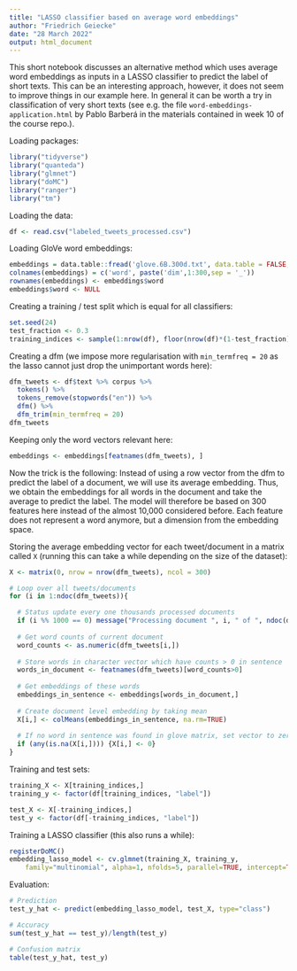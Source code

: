 ```yaml
---
title: "LASSO classifier based on average word embeddings"
author: "Friedrich Geiecke"
date: "28 March 2022"
output: html_document
---
```


This short notebook discusses an alternative method which uses average word embeddings as inputs in a LASSO classifier to predict the label of short texts. This can be an interesting approach, however, it does not seem to improve things in our example here. In general it can be worth a try in classification of very short texts (see e.g. the file `word-embeddings-application.html` by Pablo Barberá in the materials contained in week 10 of the course repo.).

Loading packages:

```r
library("tidyverse")
library("quanteda")
library("glmnet")
library("doMC")
library("ranger")
library("tm")
```

Loading the data:

```r
df <- read.csv("labeled_tweets_processed.csv")
```

Loading GloVe word embeddings:

```r
embeddings = data.table::fread('glove.6B.300d.txt', data.table = FALSE,  encoding = 'UTF-8')
colnames(embeddings) = c('word', paste('dim',1:300,sep = '_'))
rownames(embeddings) <- embeddings$word
embeddings$word <- NULL
```

Creating a training / test split which is equal for all classifiers:

```r
set.seed(24)
test_fraction <- 0.3
training_indices <- sample(1:nrow(df), floor(nrow(df)*(1-test_fraction)))
```

Creating a dfm (we impose more regularisation with `min_termfreq = 20` as the lasso cannot just drop the unimportant words here):

```r
dfm_tweets <- df$text %>% corpus %>%
  tokens() %>%
  tokens_remove(stopwords("en")) %>%
  dfm() %>%
  dfm_trim(min_termfreq = 20)
dfm_tweets
```

Keeping only the word vectors relevant here:

```r
embeddings <- embeddings[featnames(dfm_tweets), ]
```


Now the trick is the following: Instead of using a row vector from the dfm to predict the label of a document, we will use its average embedding. Thus, we obtain the embeddings for all words in the document and take the average to predict the label. The model will therefore be based on 300 features here instead of the almost 10,000 considered before. Each feature does not represent a word anymore, but a dimension from the embedding space.

Storing the average embedding vector for each tweet/document in a matrix called `X` (running this can take a while depending on the size of the dataset):

```r
X <- matrix(0, nrow = nrow(dfm_tweets), ncol = 300)

# Loop over all tweets/documents
for (i in 1:ndoc(dfm_tweets)){

  # Status update every one thousands processed documents
  if (i %% 1000 == 0) message("Processing document ", i, " of ", ndoc(dfm_tweets), ".")
  
  # Get word counts of current document
  word_counts <- as.numeric(dfm_tweets[i,])
  
  # Store words in character vector which have counts > 0 in sentence
  words_in_document <- featnames(dfm_tweets)[word_counts>0]
  
  # Get embeddings of these words
  embeddings_in_sentence <- embeddings[words_in_document,]
  
  # Create document level embedding by taking mean
  X[i,] <- colMeans(embeddings_in_sentence, na.rm=TRUE)
  
  # If no word in sentence was found in glove matrix, set vector to zero
  if (any(is.na(X[i,]))) {X[i,] <- 0}
}
```

Training and test sets:

```r
training_X <- X[training_indices,]
training_y <- factor(df[training_indices, "label"])

test_X <- X[-training_indices,]
test_y <- factor(df[-training_indices, "label"])
```

Training a LASSO classifier (this also runs a while):

```r
registerDoMC()
embedding_lasso_model <- cv.glmnet(training_X, training_y, 
    family="multinomial", alpha=1, nfolds=5, parallel=TRUE, intercept=TRUE, standardize = TRUE)
```

Evaluation:

```r
# Prediction
test_y_hat <- predict(embedding_lasso_model, test_X, type="class")

# Accuracy
sum(test_y_hat == test_y)/length(test_y)

# Confusion matrix
table(test_y_hat, test_y)
```


